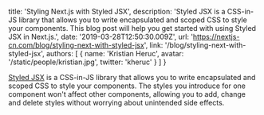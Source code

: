   title: 'Styling Next.js with Styled JSX',
  description:
    'Styled JSX is a CSS-in-JS library that allows you to write encapsulated and scoped CSS to style your components. This blog post will help you get started with using Styled JSX in Next.js.',
  date: '2019-03-28T12:50:30.009Z',
  url: 'https://nextjs-cn.com/blog/styling-next-with-styled-jsx',
  link: '/blog/styling-next-with-styled-jsx',
  authors: [
    {
      name: 'Kristian Heruc',
      avatar: '/static/people/kristian.jpg',
      twitter: 'kheruc'
    }
  ]
}

[Styled JSX](https://github.com/vercel/styled-jsx) is a CSS-in-JS library that allows you to write encapsulated and scoped CSS to style your components. The styles you introduce for one component won't affect other components, allowing you to add, change and delete styles without worrying about unintended side effects.
